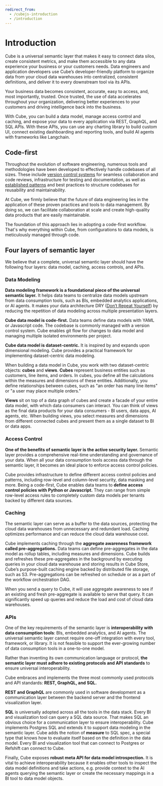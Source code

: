 ```yaml
---
redirect_from:
  - /cubejs-introduction
  - /introduction
---
```


# Introduction

Cube is a universal semantic layer that makes it easy to connect data silos, create consistent metrics, and make them accessible 
to any data experience your business or your customers needs. Data engineers and application developers use Cube’s developer-friendly platform to organize data from your cloud data warehouses into centralized, 
consistent definitions, and deliver it to every downstream tool via its APIs. 

Your business data becomes consistent, accurate, easy to access, and, most importantly, trusted. 
Once trusted, the use of data accelerates throughout your organization, delivering better experiences 
to your customers and driving intelligence back into the business.

<Diagram src="https://ucarecdn.com/8d945f29-e9eb-4e7f-9e9e-29ae7074e195/" />

With Cube, you can build a data model, manage access control and caching, and expose your data to every application 
via REST, GraphQL, and SQL APIs. With these APIs, you can use any charting library to build custom UI, 
connect existing dashboarding and reporting tools, and build AI agents with frameworks like Langchain. 


## Code-first

Throughout the evolution of software engineering, numerous tools and methodologies have been developed to effectively handle codebases of all sizes. 
These include [version control systems](https://git-scm.com/) for seamless collaboration and code reviews, 
infrastructure for testing and documentation, as well as [established patterns](https://en.wikipedia.org/wiki/Design_Patterns) and
best practices to structure codebases for reusability and maintainability.

At Cube, we firmly believe that the future of data engineering lies in the application of these proven practices and tools to data management. 
By doing so, we can facilitate collaboration at scale and create high-quality data products that are easily maintainable.

The foundation of this approach lies in adopting a code-first workflow. 
That's why everything within Cube, from configurations to data models, is meticulously managed through code.


## Four layers of semantic layer

We believe that a complete, universal semantic layer should have the following four layers: data model, caching, access controls, and APIs.

### Data Modeling

**Data modeling framework is a foundational piece of the universal semantic layer.** It helps data teams to centralize data models upstream from
data consumption tools, such as BIs, embedded analytics applications, or AI agents. It makes your data architecture DRY
([Don’t Repeat Yourself](https://en.wikipedia.org/wiki/Don%27t_repeat_yourself)) by reducing the repetition of data modeling across multiple presentation layers. 

**Cube data model is code-first.** Data teams define data models with YAML or Javascript code.
The codebase is commonly managed with a version control system. Cube enables git flow for 
changes to data model and managing multiple isolated environments per project. 

**Cube data model is dataset-centric.** It is inspired by and expands upon dimensional modeling.
Cube provides a practical framework for implementing dataset-centric data modeling.

When building a data model in Cube, you work with two dataset-centric objects: **cubes** and **views**.
**Cubes** represent business entities such as customers, line items, and orders. In cubes,
you define all the calculations within the measures and dimensions of these entities.
Additionally, you define relationships between cubes, such as "an order has many line items" or "a user may place multiple orders."

**Views** sit on top of a data graph of cubes and create a facade of your entire data model, 
with which data consumers can interact. You can think of views as the final data products for your
data consumers - BI users, data apps, AI agents, etc. When building views, you select measures and dimensions 
from different connected cubes and present them as a single dataset to BI or data apps.

### Access Control

**One of the benefits of semantic layer is the active security layer.**
Semantic layer provides a comprehensive real-time understanding and governance of your data. 
When all your data consumption tools access data through the semantic layer, it becomes an ideal place to enforce  access control policies. 

Cube provides infrastructure to define different access control policies and patterns, 
including row-level and column-level security, data masking and more. Being a code-first,
Cube enables data teams to **define access control policies with Python or Javascript.**
They can range from simple row-level access rules to completely custom data models per tenants backed by different data sources. 

### Caching

The semantic layer can serve as a buffer to the data sources, protecting the cloud data warehouses from unnecessary and redundant load. 
Caching optimizes performance and can reduce the cloud data warehouse cost.

Cube implements caching through the **aggregate awareness framework called pre-aggregations.** 
Data teams can define pre-aggregates in the data model as rollup tables, including measures and dimensions. 
Cube builds and refreshes these pre-aggregates in the background by executing queries in your cloud data warehouse
and storing results in Cube Store, Cube’s purpose-built caching engine backed by distributed file storage, such as S3. 
Pre-aggregations can be refreshed on schedule or as a part of the workflow orchestration DAG.

When you send a query to Cube, it will use aggregate awareness to see if an existing and fresh pre-aggregate is
available to serve that query. It can significantly speed up queries and reduce the load and cost of cloud data warehouses.

### APIs

One of the key requirements of the semantic layer is **interoperability with data consumption tools**: BIs, embedded analytics, and AI agents. 
The universal semantic layer cannot require one-off integration with every tool, framework, or library. 
It is not feasible to support the ever-growing number of data consumption tools in a one-to-one model. 

Rather than inventing its own communication language or protocol, **the semantic layer must adhere to existing protocols and
API standards** to ensure universal interoperability.

Cube embraces and implements the three most commonly used protocols and API standards: **REST, GraphQL, and SQL.**

**REST and GraphQL** are commonly used in software development as a communication layer between the backend server and the frontend visualization layer. 

**SQL** is universally adopted across all the tools in the data stack. Every BI and visualization tool can query a SQL data source.
That makes SQL an obvious choice for a communication layer to ensure interoperability. Cube implements Postgres SQL and extends
it to support data modeling in the semantic layer. Cube adds the notion of **measure** to SQL spec, a special type that knows how to 
evaluate itself based on the definition in the data model. Every BI and visualization tool that can connect to Postgres or Refshift can connect to Cube.

Finally, Cube exposes **robust meta API for data model introspection.** It is vital to achieve interoperability because
it enables other tools to inspect the data model definitions and take actions, e.g. provide context to the AI agents querying the semantic
layer or create the necessary mappings in a BI tool to data model objects. 
